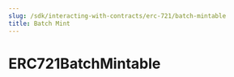 ---
slug: /sdk/interacting-with-contracts/erc-721/batch-mintable
title: Batch Mint
---


# ERC721BatchMintable
